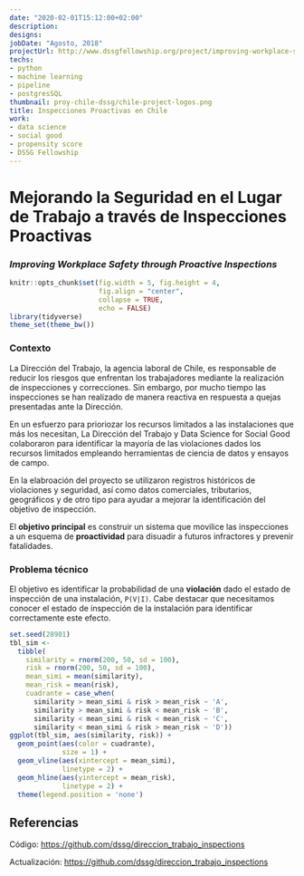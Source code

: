 ```yaml
---
date: "2020-02-01T15:12:00+02:00"
description: 
designs:
jobDate: "Agosto, 2018"
projectUrl: http://www.dssgfellowship.org/project/improving-workplace-safety-through-proactive-inspections/
techs:
- python
- machine learning
- pipeline
- postgresSQL
thumbnail: proy-chile-dssg/chile-project-logos.png
title: Inspecciones Proactivas en Chile
work:
- data science
- social good
- propensity score
- DSSG Fellowship
---
```




# Mejorando la Seguridad en el Lugar de Trabajo a través de Inspecciones Proactivas 

### ***Improving Workplace Safety through Proactive Inspections***

```r
knitr::opts_chunk$set(fig.width = 5, fig.height = 4,
                      fig.align = "center",
                      collapse = TRUE,
                      echo = FALSE)
library(tidyverse)
theme_set(theme_bw())
```



### Contexto

La Dirección del Trabajo,  la agencia laboral de Chile, es responsable de reducir los riesgos que enfrentan los trabajadores mediante la realización de inspecciones y correcciones. Sin embargo, por mucho tiempo las inspecciones se han realizado de manera reactiva en respuesta a quejas presentadas ante la Dirección.

En un esfuerzo para prioriozar los recursos limitados a las instalaciones que más los necesitan, La Dirección del Trabajo y Data Science for Social Good colaboraron para identificar la mayoría de las violaciones dados los recursos limitados empleando herramientas de ciencia de datos y ensayos de campo. 

En la elabroación del proyecto se utilizaron registros históricos de violaciones y seguridad, así como datos comerciales, tributarios, geográficos y de otro tipo para ayudar a mejorar la identificación del objetivo de inspección. 

El **objetivo principal** es construir un sistema que movilice las inspecciones a un esquema de **proactividad** para disuadir a futuros infractores y prevenir fatalidades.



### Problema técnico

El objetivo es identificar la probabilidad de una **violación** dado el estado de inspección de una instalación, `P(V|I)`. Cabe destacar que necesitamos conocer el estado de inspección de la instalación para identificar correctamente este efecto.

```r
set.seed(28901)
tbl_sim <- 
  tibble(
    similarity = rnorm(200, 50, sd = 100),
    risk = rnorm(200, 50, sd = 100), 
    mean_simi = mean(similarity),
    mean_risk = mean(risk), 
    cuadrante = case_when(
      similarity > mean_simi & risk > mean_risk ~ 'A',
      similarity > mean_simi & risk < mean_risk ~ 'B',
      similarity < mean_simi & risk < mean_risk ~ 'C',
      similarity < mean_simi & risk > mean_risk ~ 'D'))
ggplot(tbl_sim, aes(similarity, risk)) + 
  geom_point(aes(color = cuadrante), 
             size = 1) + 
  geom_vline(aes(xintercept = mean_simi), 
             linetype = 2) + 
  geom_hline(aes(yintercept = mean_risk), 
             linetype = 2) + 
  theme(legend.position = 'none')
```



## Referencias 

Código: <https://github.com/dssg/direccion_trabajo_inspections>

Actualización: <https://github.com/dssg/direccion_trabajo_inspections>
